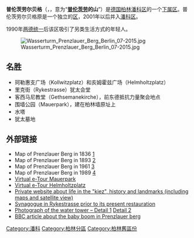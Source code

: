 {{noteTA|G1=德国地名|G2=Landkreis|G3=单位}}
{{Infobox German location
|name           = 普伦茨劳尔贝格
|native_name    = Prenzlauer Berg
|image_caption  = 卡斯塔尼亚大道（Kastanienallee）<br>/申豪森大道（Schönhauser Allee）
|pop_ref        = 
|year           = 
|image_photo    = Kastanienallee, U-Bhf Eberswalder Str, Konnopke.jpg
|of_city_coa    = Coat_of_arms_of_Berlin.svg
|type           = [[潘科|潘科区]]的[[柏林区份|下属区]]
|City           = 柏林
|borough        = 潘科
|image_coa      = 
|map_           = 
|map_cap        = 
|coordinates    = {{coord|52|32|21|N|13|25|27|E|format=dms|display=inline,title}}
|state          = 柏林州
|district       = 
|divisions      = 
|Bürgermeistertitel = 
|mayor          = 
|elevation      = 91
|area           = 10.955
|population     = 164593 
|population_as_of = 2019-06-30
|density        = 15,024 inhabitants per square km
|postal_code    = (nr. 0301) 10405, 10407, 10409, 10435, 10437, 10439, 10119, 10247, 10249
|area_code      = 
|licence        = B
|free_2         = 
|free_2_txt     = 
|plantext       = 普伦茨劳尔贝格在[[潘科|潘科区]]与[[柏林|柏林]]的位置
|image_plan     = Berlin Pankow Prenzlauer Berg.png
|website        =
}}
'''普伦茨劳尔贝格'''（{{lang-de|Prenzlauer Berg}}，{{IPA-de|ˌpʁɛnt͡slaʊ̯ɐ ˈbɛʁk|lang|De-Prenzlauer Berg.ogg}}，意为“'''[[普伦茨劳|普伦茨劳]]的山'''”）是[[德国|德国]][[柏林|柏林]][[潘科|潘科区]]的一个[[柏林区份|下属区]]。普伦茨劳尔贝格原是一个独立的[[柏林区份|区]]，2001年以后并入[[潘科|潘科区]]。

1990年[[两德统一|两德统一]]后该区吸引了另类生活方式的年轻人。

[[File:Wasserturm_Prenzlauer_Berg_Berlin_07-2015.jpg|thumb]]

== 名胜 ==

* 珂勒惠支广场（Kollwitzplatz）和亥姆霍兹广场（Helmholtzplatz）
* 里克街（Rykestrasse）犹太会堂
* 客西马尼教堂（Gethsemanekirche），前东德抵抗力量聚会地点
* 围墙公园（Mauerpark），建在柏林墙原址上
* 水塔
* 犹太墓地

== 外部链接 ==
{{commons|Berlin-Prenzlauer Berg|Prenzlauer Berg}}
* Map of Prenzlauer Berg in 1836 [http://www.alt-berlin.info/cgi/stp/lana.pl?nr=18&gr=7&nord=52.533588&ost=13.439250] {{Webarchive|url=https://archive.today/20120717101959/http://www.alt-berlin.info/cgi/stp/lana.pl?nr=18&gr=7&nord=52.533588&ost=13.439250 |date=2012-07-17 }} 
* Map of Prenzlauer Berg in 1893 [http://www.alt-berlin.info/cgi/stp/lana.pl?nr=15&gr=7&nord=52.538397&ost=13.416076]{{dead link|date=2018年1月 |bot=InternetArchiveBot |fix-attempted=yes }} 
* Map of Prenzlauer Berg in 1961 [http://www.alt-berlin.info/cgi/stp/lana.pl?nr=22&gr=7&nord=52.533455&ost=13.421655]{{dead link|date=2018年1月 |bot=InternetArchiveBot |fix-attempted=yes }} 
* Map of Prenzlauer Berg in 1989 [http://www.alt-berlin.info/cgi/stp/lana.pl?nr=7&gr=7&nord=52.532961&ost=13.419507]{{dead link|date=2018年1月 |bot=InternetArchiveBot |fix-attempted=yes }} 
* [https://web.archive.org/web/20081212121315/http://www.e-cityvisit.com/berlin/mauerpark/index.html Virtual e-Tour Mauerpark]
* [https://web.archive.org/web/20081212121233/http://www.e-cityvisit.com/berlin/helmholtzplatz/index.html Virtual e-Tour Helmholtzplatz]
* [http://www.prenzlauerberg-kiez.de/en_index.htm Private website about life in the "kiez", history and landmarks (including maps and satellite view)] {{Wayback|url=http://www.prenzlauerberg-kiez.de/en_index.htm |date=20160304061955 }}
* [http://www.hagalil.com/deutschland/berlin/gemeinde/synagoge4.htm#RYKE Synagogue in Rykestrasse prior to its present restauration] {{Wayback|url=http://www.hagalil.com/deutschland/berlin/gemeinde/synagoge4.htm#RYKE |date=20160304084704 }}
* [http://www.flickr.com/photos/53262871@N00/33309674 Photograph of the water tower – Detail 1] {{Wayback|url=http://www.flickr.com/photos/53262871@N00/33309674 |date=20121113142820 }} [http://www.flickr.com/photos/53262871@N00/33309673 Detail 2] {{Wayback|url=http://www.flickr.com/photos/53262871@N00/33309673 |date=20121113142832 }}
* [http://news.bbc.co.uk/1/hi/world/europe/3037942.stm  BBC article about the baby boom in Prenzlauer berg] {{Wayback|url=http://news.bbc.co.uk/1/hi/world/europe/3037942.stm |date=20090421142017 }}

{{Authority control}}
{{柏林区份}}
[[Category:潘科|Category:潘科]]
[[Category:柏林分區|Category:柏林分區]]
[[Category:柏林舊區份|Category:柏林舊區份]]